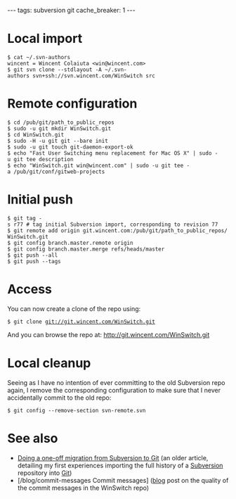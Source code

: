 ---
tags: subversion git
cache_breaker: 1
---
= Local import =

 $ cat ~/.svn-authors 
 wincent = Wincent Colaiuta <win@wincent.com>
 $ git svn clone --stdlayout -A ~/.svn-authors svn+ssh://svn.wincent.com/WinSwitch src

= Remote configuration =

 $ cd /pub/git/path_to_public_repos
 $ sudo -u git mkdir WinSwitch.git
 $ cd WinSwitch.git
 $ sudo -H -u git git --bare init
 $ sudo -u git touch git-daemon-export-ok
 $ echo "Fast User Switching menu replacement for Mac OS X" | sudo -u git tee description
 $ echo "WinSwitch.git win@wincent.com" | sudo -u git tee -a /pub/git/conf/gitweb-projects 

= Initial push =

 $ git tag -s r77 # tag initial Subversion import, corresponding to revision 77
 $ git remote add origin git.wincent.com:/pub/git/path_to_public_repos/WinSwitch.git
 $ git config branch.master.remote origin
 $ git config branch.master.merge refs/heads/master
 $ git push --all
 $ git push --tags

= Access =

You can now create a clone of the repo using:

 $ git clone git://git.wincent.com/WinSwitch.git

And you can browse the repo at: http://git.wincent.com/WinSwitch.git

= Local cleanup =

Seeing as I have no intention of ever committing to the old Subversion repo again, I remove the corresponding configuration to make sure that I never accidentally commit to the old repo:

 $ git config --remove-section svn-remote.svn

= See also =

* [[Doing a one-off migration from Subversion to Git]] (an older article, detailing my first experiences importing the full history of a [[Subversion]] repository into [[Git]])
* [/blog/commit-messages Commit messages] ([[blog]] post on the quality of the commit messages in the WinSwitch repo)
